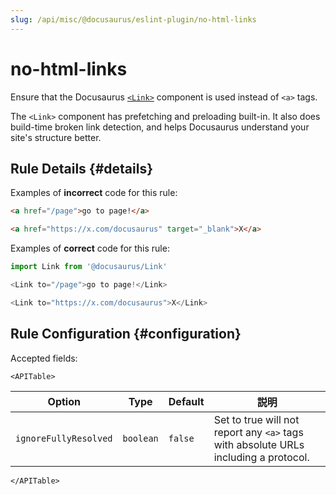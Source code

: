 ```yaml
---
slug: /api/misc/@docusaurus/eslint-plugin/no-html-links
---
```


# no-html-links


Ensure that the Docusaurus [`<Link>`](../../../docusaurus-core.mdx#link) component is used instead of `<a>` tags.

The `<Link>` component has prefetching and preloading built-in. It also does build-time broken link detection, and helps Docusaurus understand your site's structure better.

## Rule Details {#details}

Examples of **incorrect** code for this rule:

```html
<a href="/page">go to page!</a>

<a href="https://x.com/docusaurus" target="_blank">X</a>
```

Examples of **correct** code for this rule:

```js
import Link from '@docusaurus/Link'

<Link to="/page">go to page!</Link>

<Link to="https://x.com/docusaurus">X</Link>
```

## Rule Configuration {#configuration}

Accepted fields:

```mdx-code-block
<APITable>
```

| Option                | Type      | Default | 説明                                                                                        |
| --------------------- | --------- | ------- | ----------------------------------------------------------------------------------------- |
| `ignoreFullyResolved` | `boolean` | `false` | Set to true will not report any `<a>` tags with absolute URLs including a protocol. |

```mdx-code-block
</APITable>
```
